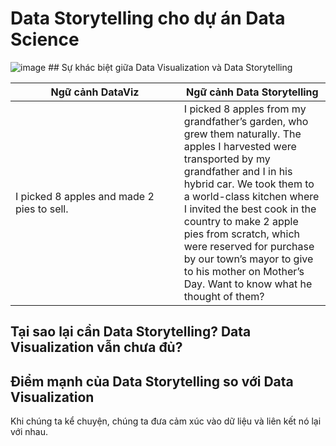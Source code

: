 # Data Storytelling cho dự án Data Science
![image](../images/04/04x01.png)
## Sự khác biệt giữa Data Visualization và Data Storytelling

| Ngữ cảnh DataViz        | Ngữ cảnh Data Storytelling      
|---------------|-------------|
| I picked 8 apples and made 2 pies to sell.|I picked 8 apples from my grandfather's garden, who grew them naturally. The apples I harvested were transported by my grandfather and I in his hybrid car. We took them to a world-class kitchen where I invited the best cook in the country to make 2 apple pies from scratch, which were reserved for purchase by our town's mayor to give to his mother on Mother's Day. Want to know what he thought of them?|
## Tại sao lại cần Data Storytelling? Data Visualization vẫn chưa đủ?
## Điểm mạnh của Data Storytelling so với Data Visualization
Khi chúng ta kể chuyện, chúng ta đưa cảm xúc vào dữ liệu và liên kết nó lại với nhau.